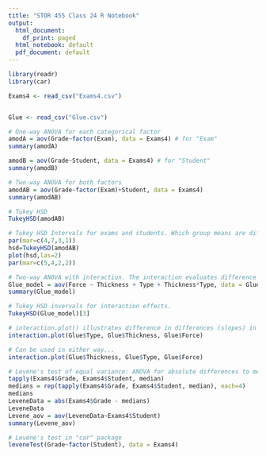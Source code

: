 ```yaml
---
title: "STOR 455 Class 24 R Notebook"
output:
  html_document:
    df_print: paged
  html_notebook: default
  pdf_document: default
---
```



```r
library(readr)
library(car)

Exams4 <- read_csv("Exams4.csv")


Glue <- read_csv("Glue.csv")
```


```r
# One-way ANOVA for each categorical factor
amodA = aov(Grade~factor(Exam), data = Exams4) # for "Exam"
summary(amodA)

amodB = aov(Grade~Student, data = Exams4) # for "Student"
summary(amodB)

# Two-way ANOVA for both factors
amodAB = aov(Grade~factor(Exam)+Student, data = Exams4)
summary(amodAB)
```


```r
# Tukey HSD
TukeyHSD(amodAB)
```


```r
# Tukey HSD Intervals for exams and students. Which group means are different?
par(mar=c(4,7,3,1))
hsd=TukeyHSD(amodAB)
plot(hsd,las=2)
par(mar=c(5,4,2,2))
```


```r
# Two-way ANOVA with interaction. The interaction evaluates difference in differences of group means.
Glue_model = aov(Force ~ Thickness + Type + Thickness*Type, data = Glue)
summary(Glue_model)
```

```r
# Tukey HSD invervals for interaction effects.
TukeyHSD(Glue_model)[3]
```


```r
# interaction.plot() illustrates difference in differences (slopes) in group means
interaction.plot(Glue$Type, Glue$Thickness, Glue$Force)
```


```r
# Can be used in either way...
interaction.plot(Glue$Thickness, Glue$Type, Glue$Force)
```


```r
# Levene's test of equal variance: ANOVA for absolute differences to medians 
tapply(Exams4$Grade, Exams4$Student, median)
medians = rep(tapply(Exams4$Grade, Exams4$Student, median), each=4)
medians
LeveneData = abs(Exams4$Grade - medians)
LeveneData
Levene_aov = aov(LeveneData~Exams4$Student)
summary(Levene_aov)
```


```r
# Levene's test in "car" package
leveneTest(Grade~factor(Student), data = Exams4)
```